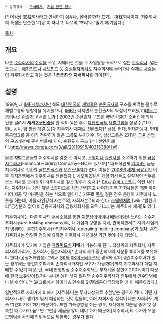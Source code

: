  * 상위항목 : [[주식회사]], [[기업 관련 정보]]

{{{+1  --支柱--持株會社/ Holding Company }}}[* 어감상 支柱회사라고 인식하기 쉬우나, 올바른 한자 표기는 持株회사이다. 지주회사의 특성은 단순한 '기둥'이 아니고, 나무의 '뿌리'나 '줄기'에 가깝다.]

[[목차]]
== 개요 ==
다른 [[주식회사]]의 [[주식]]을 소유, 지배하는 것을 주 사업활동 목적으로 삼는 [[주식회사]]. 넓은 뜻으로는 [[헤지펀드]]나 [[사모펀드]] 등 [[증권투자회사]]도 지주회사에 들어가나 실제로 [[사람]]들이 지주회사라고 하는 것은 '''기업집단의 지배회사'''를 의미한다.

== 설명 ==
1990년대 [[IMF]]시절까지만 해도 [[대한민국]]의 [[재벌]]들은 [[순환출자]]의 구조를 써먹는 꼼수로 재벌그룹의 영향력을 유지했으나, [[IMF]]가 터지면서 순환출자의 약점이 드러났고([[대우]]그룹이나 [[순환출자]] 문서를 보자.) [[2003년]] 순환출자 구조를 써먹던 [[SK]]가 소버린에 의해 된통 털려서 '''세계[[호구]][[인증]]'''을 한 적이 있은 후로 [[대한민국]]의 [[재벌]]그룹들 상당수[* LG, SK, 농심, 범 한진 계열 등]가 지주회사 체제로 전환했다[* 삼성, 현대, 현대자동차, 현대중공업그룹 등 아직 전환하지 않은 그룹도 부지기수. 단, 삼성그룹은 2011년 금융 산업의 구조개선에 관한 법률에 의거, 순환출자 구조 탈피 선언을 했다.[[http://news.donga.com/3/all/20110915/40315380/1 #]]].

물론 재벌그룹들만 지주회사를 갖춘 건 아니고, [[은행]]이나 [[증권사]]를 소유하기 위한 [[금융지주회사]](Financial Holding Company·FHC)도 있으며[* 대표적인게 [[2008년]] 금융지주회사로 전환한 [[골드만삭스]]와 [[모건스탠리]]가 있다. 이들은 [[2008년 세계 금융위기]] 이후 투자은행에서 지주회사로 전환했다.], [[네오위즈]]같은 게임 회사들도 실질적인 업무를 보는 회사를 분리한 뒤 지주회사를 갖춘 경우가 있다.[* [[EA]]나 [[유비소프트]]가 이런 식이다. 지주회사는 게임 개발 스튜디오를 직접 관리하고 나머지 지역 자회사들은 개발 아이디어 제공 및 마케팅을 하는 식으로 말이다.] 거꾸로 [[독일]] 같은 경우 은행이 지주회사 노릇을 하는데, 이를 라인강식 자본주의, 사회자본주의라 한다. [[스웨덴]]처럼 [wiki:"발렌베리"금산분리 없이 비금융자회사와 금융자회사를 모두 거느리는 제주회사 체제]도 있다.

지주회사에는 다른 회사의 [[주식]]소유를 통한 [[지분법]]이익이나 [[배당]]이익을 노리는 순수지주회사(pure holding company)와, 타 기업의 경영을 지배, 관리하면서도 자기 사업까지 영위하는 혼합지주회사(사업지주회사, operating holding company)가 있다. 혼합지주회사는 엄밀한 정의에 의하면 지주회사 개념에선 약간 벗어나게 되었다.

지주회사가 있기에 기업은 '''[[피라미드]]식 지배'''가 가능하게 된다. 최상위의 지주회사, 지주회사의 자회사, 손자회사, 증손자회사[* 손자회사가 증손회사의 지분율 100%를 보유해야 한다.(공정거래법상) 그래서 [[SK]]와 [[SK이노베이션]]의 경우와 같이 중간지주회사가 있는 경우에는 중간지주회사의 손자회사까지만 보유가 가능하다]까지 지주회사가 직접 지배할 수 있기 때문. 단, 국내 현행법상 순수지주회사는 부채비율 상한이 200%이기 때문에 현금 보유량이 많거나 부채비율이 낮지 않다면 순수지주회사가 진두에서 인수합병에 나설 수 없다.[* SK그룹에서 하이닉스 인수를 SK텔레콤이 담당했던 게 이 때문이었다.]

일반적으로 자회사에 비해서 [지주회사]는 투자대상으로 추천받는 경우가 적다. 어떤 자회사가 새로 생기게 될지 예상하는 것이 힘들며, 여러 자회사중 실적이 나쁜 자회사도 계속 떠안고 가야 하기 때문이다. 또한 가족경영을 하는 경우, 자식에게 지분을 증여 및 상속할 때 주가가 높으면 그만큼 세금을 많이 내야 하기 때문에 [지주회사]의 주가가 오를 모멘텀을 사전에 인위적으로 제한하는 경우가 많다. 
